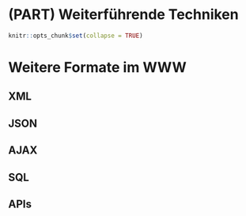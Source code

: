# (PART) Weiterführende Techniken {-}

``` r
knitr::opts_chunk$set(collapse = TRUE)
```

# Weitere Formate im WWW {#web}

## XML

## JSON

## AJAX

## SQL

## APIs